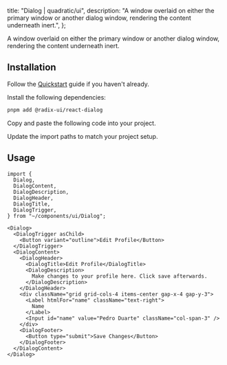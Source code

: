 
  title: "Dialog | quadratic/ui",
  description: "A window overlaid on either the primary window or another dialog window, rendering the content underneath inert.",
};

<Title>Dialog</Title>
<Description>A window overlaid on either the primary window or another dialog window, rendering the content underneath inert.</Description>
<ComponentPreview id="dialog" />

## Installation
<Steps>

<StepTitle>Follow the [Quickstart](/docs/getting-started/guides/quickstart) guide if you haven't already.</StepTitle>

<StepTitle>Install the following dependencies:</StepTitle>
<StepContent>
```bash
pnpm add @radix-ui/react-dialog
```
</StepContent>

<StepTitle>Copy and paste the following code into your project.</StepTitle>
<StepContent>
<FileSource id="dialog" />
</StepContent>

<StepTitle>Update the import paths to match your project setup.</StepTitle>

</Steps>

## Usage
```tsx
import {
  Dialog,
  DialogContent,
  DialogDescription,
  DialogHeader,
  DialogTitle,
  DialogTrigger,
} from "~/components/ui/Dialog";
```
```tsx
<Dialog>
  <DialogTrigger asChild>
    <Button variant="outline">Edit Profile</Button>
  </DialogTrigger>
  <DialogContent>
    <DialogHeader>
      <DialogTitle>Edit Profile</DialogTitle>
      <DialogDescription>
        Make changes to your profile here. Click save afterwards.
      </DialogDescription>
    </DialogHeader>
    <div className="grid grid-cols-4 items-center gap-x-4 gap-y-3">
      <Label htmlFor="name" className="text-right">
        Name
      </Label>
      <Input id="name" value="Pedro Duarte" className="col-span-3" />
    </div>
    <DialogFooter>
      <Button type="submit">Save Changes</Button>
    </DialogFooter>
  </DialogContent>
</Dialog>
```

<Footer previousLabel="Date Picker" previousHref="/docs/components/primitives/date-picker" nextLabel="Drawer" nextHref="/docs/components/primitives/drawer" />
